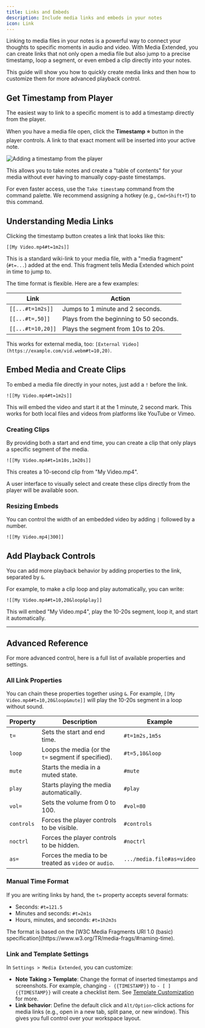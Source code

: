 ```yaml
---
title: Links and Embeds
description: Include media links and embeds in your notes
icon: Link
---
```


Linking to media files in your notes is a powerful way to connect your thoughts to specific moments in audio and video. With Media Extended, you can create links that not only open a media file but also jump to a precise timestamp, loop a segment, or even embed a clip directly into your notes.

This guide will show you how to quickly create media links and then how to customize them for more advanced playback control.

## Get Timestamp from Player

The easiest way to link to a specific moment is to add a timestamp directly from the player.

When you have a media file open, click the **Timestamp ⭐** button in the player controls. A link to that exact moment will be inserted into your active note.

![Adding a timestamp from the player](./first-note.png)

This allows you to take notes and create a "table of contents" for your media without ever having to manually copy-paste timestamps.

For even faster access, use the `Take timestamp` command from the command palette. We recommend assigning a hotkey (e.g., `Cmd+Shift+T`) to this command.

## Understanding Media Links

Clicking the timestamp button creates a link that looks like this:

`[[My Video.mp4#t=1m2s]]`

This is a standard wiki-link to your media file, with a "media fragment" (`#t=...`) added at the end. This fragment tells Media Extended which point in time to jump to.

The time format is flexible. Here are a few examples:

| Link                | Action                                   |
| ------------------- | ---------------------------------------- |
| `[[...#t=1m2s]]`    | Jumps to 1 minute and 2 seconds.         |
| `[[...#t=,50]]`     | Plays from the beginning to 50 seconds.  |
| `[[...#t=10,20]]`   | Plays the segment from 10s to 20s.       |

This works for external media, too: `[External Video](https://example.com/vid.webm#t=10,20)`.

## Embed Media and Create Clips

To embed a media file directly in your notes, just add a `!` before the link.

`![[My Video.mp4#t=1m2s]]`

This will embed the video and start it at the 1 minute, 2 second mark. This works for both local files and videos from platforms like YouTube or Vimeo.

### Creating Clips

By providing both a start and end time, you can create a clip that only plays a specific segment of the media.

`![[My Video.mp4#t=1m10s,1m20s]]`

This creates a 10-second clip from "My Video.mp4".

<Callout type="info">
A user interface to visually select and create these clips directly from the player will be available soon.
</Callout>

### Resizing Embeds

You can control the width of an embedded video by adding `|` followed by a number.

`![[My Video.mp4|300]]`

## Add Playback Controls

You can add more playback behavior by adding properties to the link, separated by `&`.

For example, to make a clip loop and play automatically, you can write:

`![[My Video.mp4#t=10,20&loop&play]]`

This will embed "My Video.mp4", play the 10-20s segment, loop it, and start it automatically.

---

## Advanced Reference

For more advanced control, here is a full list of available properties and settings.

### All Link Properties

You can chain these properties together using `&`. For example, `[[My Video.mp4#t=10,20&loop&mute]]` will play the 10-20s segment in a loop without sound.

| Property     | Description                                                  | Example                                     |
| ------------ | ------------------------------------------------------------ | ------------------------------------------- |
| `t=`         | Sets the start and end time.                                 | `#t=1m2s,1m5s`                               |
| `loop`       | Loops the media (or the `t=` segment if specified).          | `#t=5,10&loop`                              |
| `mute`       | Starts the media in a muted state.                           | `#mute`                                     |
| `play`       | Starts playing the media automatically.                      | `#play`                                     |
| `vol=`       | Sets the volume from 0 to 100.                               | `#vol=80`                                   |
| `controls`   | Forces the player controls to be visible.                    | `#controls`                                 |
| `noctrl`     | Forces the player controls to be hidden.                     | `#noctrl`                                   |
| `as=`        | Forces the media to be treated as `video` or `audio`.        | `.../media.file#as=video`                   |

### Manual Time Format

If you are writing links by hand, the `t=` property accepts several formats:
- Seconds: `#t=121.5`
- Minutes and seconds: `#t=2m1s`
- Hours, minutes, and seconds: `#t=1h2m3s`

<Callout type="info">
  The format is based on the [W3C Media Fragments URI 1.0 (basic) specification](https://www.w3.org/TR/media-frags/#naming-time).
</Callout>

### Link and Template Settings

In `Settings > Media Extended`, you can customize:
- **Note Taking > Template**: Change the format of inserted timestamps and screenshots. For example, changing `- {{TIMESTAMP}}` to `- [ ] {{TIMESTAMP}}` will create a checklist item. See [Template Customization](/docs/v4/template) for more.
- **Link behavior**: Define the default click and `Alt/Option`-click actions for media links (e.g., open in a new tab, split pane, or new window). This gives you full control over your workspace layout.